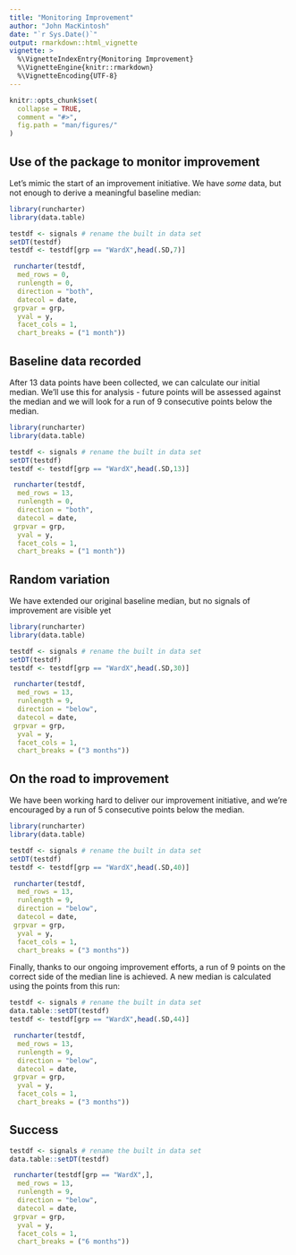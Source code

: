 ---
title: "Monitoring Improvement"
author: "John MacKintosh"
date: "`r Sys.Date()`"
output: rmarkdown::html_vignette
vignette: >
  %\VignetteIndexEntry{Monitoring Improvement}
  %\VignetteEngine{knitr::rmarkdown}
  %\VignetteEncoding{UTF-8}
---
  
```{r, echo = FALSE}
knitr::opts_chunk$set(
  collapse = TRUE,
  comment = "#>",
  fig.path = "man/figures/"
)
```


## Use of the package to monitor improvement

Let's mimic the start of an improvement initiative. We have *some* data, but not enough to derive a meaningful baseline median:


```{r not-enough-data, fig.height=5, fig.width=8}
library(runcharter)
library(data.table)

testdf <- signals # rename the built in data set
setDT(testdf)
testdf <- testdf[grp == "WardX",head(.SD,7)]

 runcharter(testdf,
  med_rows = 0,
  runlength = 0,
  direction = "both",
  datecol = date,
 grpvar = grp,
  yval = y,
  facet_cols = 1,
  chart_breaks = ("1 month"))


```



## Baseline data recorded

After 13 data points have been collected, we can calculate our initial median. 
We'll use this for analysis  - future points will be assessed against the median and we will look for a run of 9 consecutive points below the median.

```{r baseline-data, fig.height=5, fig.width=8}
library(runcharter)
library(data.table)

testdf <- signals # rename the built in data set
setDT(testdf)
testdf <- testdf[grp == "WardX",head(.SD,13)]

 runcharter(testdf,
  med_rows = 13,
  runlength = 0,
  direction = "both",
  datecol = date,
 grpvar = grp,
  yval = y,
  facet_cols = 1,
  chart_breaks = ("1 month"))
```

## Random variation

We have extended our original baseline median, but no signals of improvement are visible yet

```{r random-variation, fig.height=5, fig.width=8}
library(runcharter)
library(data.table)

testdf <- signals # rename the built in data set
setDT(testdf)
testdf <- testdf[grp == "WardX",head(.SD,30)]

 runcharter(testdf,
  med_rows = 13,
  runlength = 9,
  direction = "below",
  datecol = date,
 grpvar = grp,
  yval = y,
  facet_cols = 1,
  chart_breaks = ("3 months"))

```


## On the road to improvement

We have been working hard to deliver our improvement initiative, and we're encouraged by a run of 5 consecutive points below the median.

```{r road-to-improvement, fig.height=5, fig.width=8}
library(runcharter)
library(data.table)

testdf <- signals # rename the built in data set
setDT(testdf)
testdf <- testdf[grp == "WardX",head(.SD,40)]

 runcharter(testdf,
  med_rows = 13,
  runlength = 9,
  direction = "below",
  datecol = date,
 grpvar = grp,
  yval = y,
  facet_cols = 1,
  chart_breaks = ("3 months"))
```

Finally, thanks to our ongoing improvement efforts, a run of 9 points on the correct side of the median line is achieved.
A new median is calculated using the points from this run:

```{r run-noted, fig.height=5, fig.width=8}
testdf <- signals # rename the built in data set
data.table::setDT(testdf)
testdf <- testdf[grp == "WardX",head(.SD,44)]

 runcharter(testdf,
  med_rows = 13,
  runlength = 9,
  direction = "below",
  datecol = date,
 grpvar = grp,
  yval = y,
  facet_cols = 1,
  chart_breaks = ("3 months"))
```

## Success


```{r improvement-noted, fig.height=5, fig.width=8}
testdf <- signals # rename the built in data set
data.table::setDT(testdf)

 runcharter(testdf[grp == "WardX",],
  med_rows = 13,
  runlength = 9,
  direction = "below",
  datecol = date,
 grpvar = grp,
  yval = y,
  facet_cols = 1,
  chart_breaks = ("6 months"))

```



